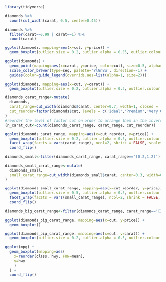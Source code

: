 
```r
library(tidyverse)
```
```r
diamonds %>% 
  count(cut_width(carat, 0.5, center=0.45))
```
```r
diamonds %>% 
  filter(carat==0.99 | carat==1) %>% 
  count(carat)
```
```r
ggplot(diamonds, mapping=aes(x=cut, y=price)) + 
  geom_boxplot(outlier.size = 0.2, outlier.alpha = 0.05, outlier.colour = 'red')
```
```r
ggplot(diamonds) + 
  geom_point(mapping=aes(x=carat, y=price, color=cut), size=0.5, alpha=1) + 
  scale_color_brewer(type=seq, palette='YlGnBu', direction=-1) + 
  guides(color=guide_legend(override.aes=list(alpha=1, size=2)))
```


```r
ggplot(diamonds, mapping=aes(x=cut, y=carat)) + 
  geom_boxplot(outlier.size = 0.2, outlier.alpha = 0.5, outlier.colour = 'red')
```
```r
diamonds_carat_range<-mutate(
  diamonds,
  carat_range=cut_width(diamonds$carat, center=0.7, width=1, closed = 'left'),
  cut_reorder=factor(diamonds$cut, levels = c('Ideal','Premium','Very Good','Good','Fair'))
)
#reorder the level of factor cut on order to arrange them in the inverse order on a axis in the plot.
(n_carat_cut<-count(diamonds_carat_range, carat_range, cut_reorder))
```

```r
ggplot(diamonds_carat_range, mapping=aes(x=cut_reorder, y=price)) + 
  geom_boxplot(outlier.size = 0.2, outlier.alpha = 0.5, outlier.colour = 'red') + 
  facet_wrap(facets = vars(carat_range), ncol=2, shrink = FALSE, scales = 'free', labeller = 'label_both') + 
  coord_flip()
```

```r
diamonds_small<-filter(diamonds_carat_range, carat_range=='[0.2,1.2)')

diamonds_small_carat_range<-mutate(
  diamonds_small,
  small_carat_range=cut_width(diamonds_small$carat, center=0.3, width=0.2, closed = 'left')
)
```

```r
ggplot(diamonds_small_carat_range, mapping=aes(x=cut_reorder, y=price)) + 
  geom_boxplot(outlier.size = 0.5, outlier.alpha = 0.5, outlier.colour = 'red') + 
  facet_wrap(facets = vars(small_carat_range), ncol=2, shrink = FALSE, scales = 'free', labeller = 'label_both') + 
  coord_flip()
```
```r
diamonds_big_carat_range<-filter(diamonds_carat_range, carat_range=='[3.2,4.2)' | carat_range=='[4.2,5.2)')

ggplot(diamonds_big_carat_range, mapping=aes(x=cut, y=price)) + 
  geom_boxplot()
```
```r
ggplot(diamonds_big_carat_range, mapping=aes(x=cut, y=carat)) + 
  geom_boxplot(outlier.size = 0.2, outlier.alpha = 0.5, outlier.colour = 'red')
```

```r
ggplot(mpg) + 
  geom_boxplot(mapping=aes(
    x=reorder(class, hwy, FUN=mean),
    y=hwy
    )
  ) + 
  coord_flip()
```












